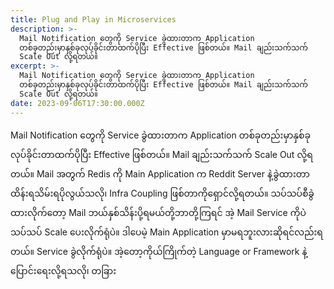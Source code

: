 ```yaml
---
title: Plug and Play in Microservices
description: >-
  Mail Notification တွေကို Service ခွဲထားတာက Application
  တစ်ခုတည်းမှာနှစ်ခုလုပ်ခိုင်းတာထက်ပိုပြီး Effective ဖြစ်တယ်။ Mail ချည်းသက်သက်
  Scale Out လို့ရတယ်။
excerpt: >-
  Mail Notification တွေကို Service ခွဲထားတာက Application
  တစ်ခုတည်းမှာနှစ်ခုလုပ်ခိုင်းတာထက်ပိုပြီး Effective ဖြစ်တယ်။ Mail ချည်းသက်သက်
  Scale Out လို့ရတယ်။
date: 2023-09-06T17:30:00.000Z
---
```


Mail Notification တွေကို Service ခွဲထားတာက Application တစ်ခုတည်းမှာနှစ်ခုလုပ်ခိုင်းတာထက်ပိုပြီး Effective ဖြစ်တယ်။ Mail ချည်းသက်သက် Scale Out လို့ရတယ်။ Mail အတွက် Redis ကို Main Application က Reddit Server နဲ့ခွဲထားတာထိန်းရသိမ်းရပိုလွယ်သလို၊ Infra Coupling ဖြစ်တာကိုရှောင်လို့ရတယ်။ သပ်သပ်စီခွဲထားလိုက်တော့ Mail ဘယ်နှစ်သိန်းပို့ရမယ်တို့ဘာတို့ကြရင် အဲ့ Mail Service ကိုပဲသပ်သပ် Scale ပေးလိုက်ရုံပဲ။ ဒါပေမဲ့ Main Application မှာမရဘူးလားဆိုရင်လည်းရတယ်။ Service ခွဲလိုက်ရုံပဲ။ အဲ့တော့ကိုယ်ကြိုက်တဲ့ Language or Framework နဲ့ပြောင်းရေးလို့ရသလို၊ တခြား 
